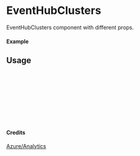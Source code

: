 
<Meta of={EventHubClusters} title="Azure/Analytics/EventHubClusters" />

# EventHubClusters

EventHubClusters component with different props.

#### Example

<Canvas of={EventHubClusters.Primary} />

## Usage

```ts
import { EventHubClusters } from "yadl-ui";

const Example = () => {
  return (
      <EventHubClusters />
  );
};

export default Example;
```

#### Credits
[Azure/Analytics](https://learn.microsoft.com/en-us/azure/architecture/icons/)
